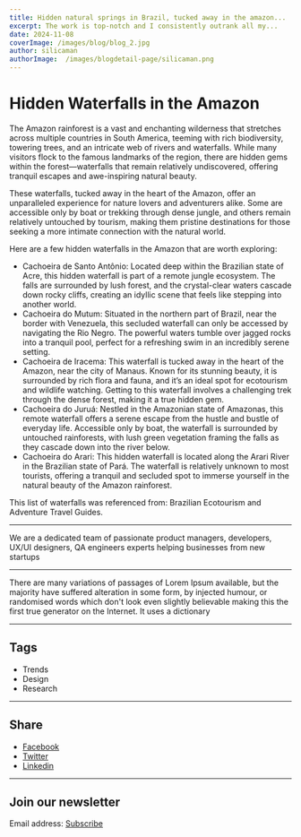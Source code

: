 ```yaml
---
title: Hidden natural springs in Brazil, tucked away in the amazon...
excerpt: The work is top-notch and I consistently outrank all my...
date: 2024-11-08
coverImage: /images/blog/blog_2.jpg
author: silicaman
authorImage:  /images/blogdetail-page/silicaman.png
---
```


# Hidden Waterfalls in the Amazon

The Amazon rainforest is a vast and enchanting wilderness that stretches across multiple countries in South America, teeming with rich biodiversity, towering trees, and an intricate web of rivers and waterfalls. While many visitors flock to the famous landmarks of the region, there are hidden gems within the forest—waterfalls that remain relatively undiscovered, offering tranquil escapes and awe-inspiring natural beauty.

These waterfalls, tucked away in the heart of the Amazon, offer an unparalleled experience for nature lovers and adventurers alike. Some are accessible only by boat or trekking through dense jungle, and others remain relatively untouched by tourism, making them pristine destinations for those seeking a more intimate connection with the natural world.

Here are a few hidden waterfalls in the Amazon that are worth exploring:

- Cachoeira de Santo Antônio: Located deep within the Brazilian state of Acre, this hidden waterfall is part of a remote jungle ecosystem. The falls are surrounded by lush forest, and the crystal-clear waters cascade down rocky cliffs, creating an idyllic scene that feels like stepping into another world.
- Cachoeira do Mutum: Situated in the northern part of Brazil, near the border with Venezuela, this secluded waterfall can only be accessed by navigating the Rio Negro. The powerful waters tumble over jagged rocks into a tranquil pool, perfect for a refreshing swim in an incredibly serene setting.
- Cachoeira de Iracema: This waterfall is tucked away in the heart of the Amazon, near the city of Manaus. Known for its stunning beauty, it is surrounded by rich flora and fauna, and it’s an ideal spot for ecotourism and wildlife watching. Getting to this waterfall involves a challenging trek through the dense forest, making it a true hidden gem.
- Cachoeira do Juruá: Nestled in the Amazonian state of Amazonas, this remote waterfall offers a serene escape from the hustle and bustle of everyday life. Accessible only by boat, the waterfall is surrounded by untouched rainforests, with lush green vegetation framing the falls as they cascade down into the river below.
- Cachoeira do Arari: This hidden waterfall is located along the Arari River in the Brazilian state of Pará. The waterfall is relatively unknown to most tourists, offering a tranquil and secluded spot to immerse yourself in the natural beauty of the Amazon rainforest.

This list of waterfalls was referenced from: Brazilian Ecotourism and Adventure Travel Guides.

---

We are a dedicated team of passionate product managers, developers, UX/UI designers, QA engineers experts helping businesses from new startups

---

There are many variations of passages of Lorem Ipsum available, but the majority have suffered alteration in some form, by injected humour, or randomised words which don't look even slightly believable making this the first true generator on the Internet. It uses a dictionary

---

## Tags

- Trends
- Design
- Research

---

## Share

- [Facebook](#)
- [Twitter](#)
- [Linkedin](#)

---

## Join our newsletter

Email address: [Subscribe](#)